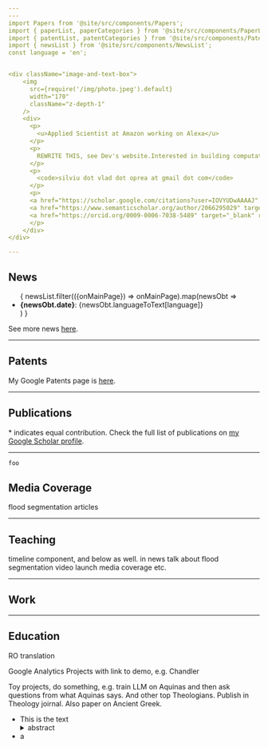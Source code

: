 ```yaml
---
---
import Papers from '@site/src/components/Papers';
import { paperList, paperCategories } from '@site/src/components/PaperList';
import { patentList, patentCategories } from '@site/src/components/PatentList';
import { newsList } from '@site/src/components/NewsList';
const language = 'en';


<div className="image-and-text-box">
    <img
      src={require('/img/photo.jpeg').default}
      width="170"
      className="z-depth-1"
    />
    <div>
      <p>
        <u>Applied Scientist at Amazon working on Alexa</u>
      </p>
      <p>
        REWRITE THIS, see Dev's website.Interested in building computational agents that process natural language and react in a manner that brings value to our lives.
      </p>
      <p>
        <code>silviu dot vlad dot oprea at gmail dot com</code>
      </p>
      <p>
      <a href="https://scholar.google.com/citations?user=IOVYUDwAAAAJ" target="_blank" rel="noopener noreferrer" className="image-and-text-box-icon navbar__icon navbar__google_scholar"></a>
      <a href="https://www.semanticscholar.org/author/2066295029" target="_blank" rel="noopener noreferrer" className="image-and-text-box-icon navbar__icon navbar__semantic_scholar"></a>
      <a href="https://orcid.org/0009-0006-7038-5489" target="_blank" rel="noopener noreferrer" className="image-and-text-box-icon navbar__icon navbar__orcid"></a>
      </p>
    </div>
</div>

---
```


## News

<ul>
  {
    newsList.filter(({onMainPage}) => onMainPage).map(newsObt => <li>
      <b>{newsObt.date}</b>: {newsObt.languageToText[language]}
    </li>)
  }
</ul>

See more news [here](/news).

---

## Patents

<Papers language="en" paperList={patentList} paperCategories={patentCategories} />


My Google Patents page is [here](https://patents.google.com/?inventor=Silviu+Oprea&oq=inventor:(Silviu+Oprea)).

---

## Publications

<Papers language="en" paperList={paperList} paperCategories={paperCategories} />

\* indicates equal contribution. Check the full list of publications on [my Google Scholar profile](https://scholar.google.com/citations?user=IOVYUDwAAAAJ).

---

```python
foo
```

## Media Coverage

flood segmentation articles

---

## Teaching

timeline component, and below as well. in news talk about flood segmentation video launch media coverage etc.

---

## Work

---

## Education

RO translation

Google Analytics
Projects with link to demo, e.g. Chandler

Toy projects, do something, e.g. train LLM on Aquinas and then ask questions from what Aquinas says. And other top Theologians.
Publish in Theology joirnal.
Also paper on Ancient Greek.

<ul>
<li>
This is the text
<details><summary>abstract</summary>
<p>
this is the abstract
</p>
</details>
</li>
<li>
a
</li>
</ul>
